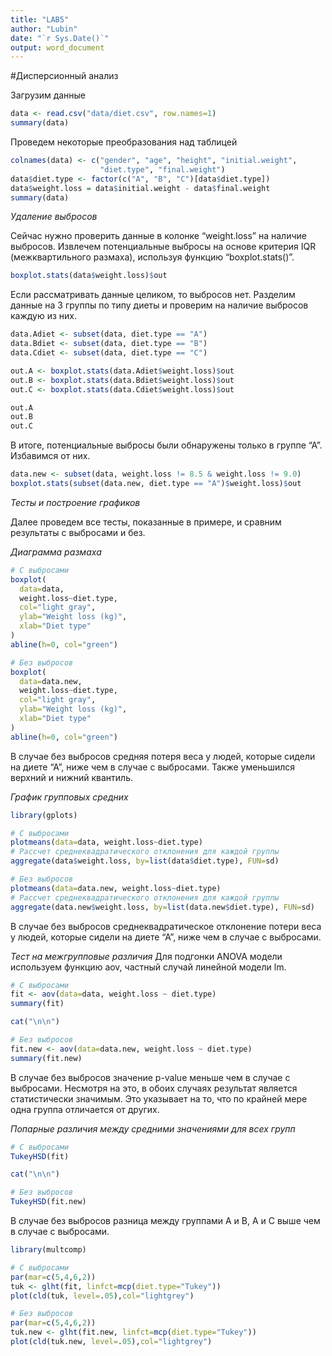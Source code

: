 ```yaml
---
title: "LAB5"
author: "Lubin"
date: "`r Sys.Date()`"
output: word_document
---
```


#Дисперсионный анализ

Загрузим данные

```r
data <- read.csv("data/diet.csv", row.names=1)
summary(data)
```

Проведем некоторые преобразования над таблицей

```r
colnames(data) <- c("gender", "age", "height", "initial.weight", 
                    "diet.type", "final.weight")
data$diet.type <- factor(c("A", "B", "C")[data$diet.type])
data$weight.loss = data$initial.weight - data$final.weight
summary(data)
```

*Удаление выбросов*

Сейчас нужно проверить данные в колонке "weight.loss" на наличие выбросов. Извлечем потенциальные выбросы на основе критерия IQR (межквартильного размаха), используя функцию "boxplot.stats()".

```r
boxplot.stats(data$weight.loss)$out
```

Если рассматривать данные целиком, то выбросов нет. Разделим данные на 3 группы по типу диеты и проверим на наличие выбросов каждую из них.

```r
data.Adiet <- subset(data, diet.type == "A")
data.Bdiet <- subset(data, diet.type == "B")
data.Cdiet <- subset(data, diet.type == "C")

out.A <- boxplot.stats(data.Adiet$weight.loss)$out
out.B <- boxplot.stats(data.Bdiet$weight.loss)$out
out.C <- boxplot.stats(data.Cdiet$weight.loss)$out

out.A
out.B
out.C
```

В итоге, потенциальные выбросы были обнаружены только в группе "А". Избавимся от них.

```r
data.new <- subset(data, weight.loss != 8.5 & weight.loss != 9.0)
boxplot.stats(subset(data.new, diet.type == "A")$weight.loss)$out
```
*Тесты и построение графиков*

Далее проведем все тесты, показанные в примере, и сравним результаты с выбросами и без.

*Диаграмма размаха*
```r
# С выбросами
boxplot(
  data=data,
  weight.loss~diet.type,
  col="light gray",
  ylab="Weight loss (kg)",
  xlab="Diet type"
)
abline(h=0, col="green")

# Без выбросов
boxplot(
  data=data.new,
  weight.loss~diet.type,
  col="light gray",
  ylab="Weight loss (kg)",
  xlab="Diet type"
)
abline(h=0, col="green")
```
В случае без выбросов средняя потеря веса у людей, которые сидели на диете "А", ниже чем в случае с выбросами. Также уменьшился верхний и нижний квантиль.

*График групповых средних*

```r
library(gplots)

# С выбросами
plotmeans(data=data, weight.loss~diet.type)
# Рассчет среднеквадратического отклонения для каждой группы
aggregate(data$weight.loss, by=list(data$diet.type), FUN=sd)

# Без выбросов
plotmeans(data=data.new, weight.loss~diet.type)
# Рассчет среднеквадратического отклонения для каждой группы
aggregate(data.new$weight.loss, by=list(data.new$diet.type), FUN=sd)
```
В случае без выбросов среднеквадратическое отклонение потери веса у людей, которые сидели на диете "А", ниже чем в случае с выбросами.

*Тест на межгрупповые различия*
Для подгонки ANOVA модели используем функцию aov, частный случай линейной модели lm.

```r
# С выбросами
fit <- aov(data=data, weight.loss ~ diet.type)
summary(fit)

cat("\n\n")

# Без выбросов
fit.new <- aov(data=data.new, weight.loss ~ diet.type)
summary(fit.new)
```
В случае без выбросов значение p-value меньше чем в случае с выбросами. Несмотря на это, в обоих случаях результат является статистически значимым. Это указывает на то, что по крайней мере одна группа отличается от других.

*Попарные различия между средними значениями для всех групп*

```r
# C выбросами
TukeyHSD(fit)

cat("\n\n")

# Без выбросов
TukeyHSD(fit.new)
```
В случае без выбросов разница между группами A и B, A и С выше чем в случае с выбросами.

```r
library(multcomp)

# C выбросами
par(mar=c(5,4,6,2))
tuk <- glht(fit, linfct=mcp(diet.type="Tukey"))
plot(cld(tuk, level=.05),col="lightgrey")

# Без выбросов
par(mar=c(5,4,6,2))
tuk.new <- glht(fit.new, linfct=mcp(diet.type="Tukey"))
plot(cld(tuk.new, level=.05),col="lightgrey")
```













